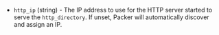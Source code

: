 <!-- Code generated from the comments of the BootConfig struct in builder\vsphere\common\step_boot_command.go; DO NOT EDIT MANUALLY -->

- `http_ip` (string) - The IP address to use for the HTTP server started to serve the `http_directory`.
  If unset, Packer will automatically discover and assign an IP.

<!-- End of code generated from the comments of the BootConfig struct in builder\vsphere\common\step_boot_command.go; -->

